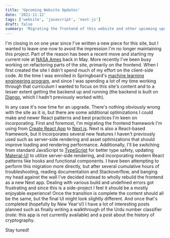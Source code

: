 ```yaml
---
title: 'Upcoming Website Updates'
date: '2021-11-12'
tags: ['website', 'javascript', 'next-js']
draft: false
summary: 'Migrating the frontend of this website and other upcoming updates'
---
```


I'm closing in on one year since I've written a new piece for this site, but I wanted to
leave one now to avoid the impression I'm no longer maintaining this project. Part of the
reason has been a recent move and starting my current role at [NASA Ames](https://www.nasa.gov/ames/)
back in May. More recently I've been busy working on refactoring parts of the site,
primarily on the frontend. When I first created the site I didn't spend much of my effort on
the client-side code. At the time I was enrolled in Springboard's
[machine learning engineering program](https://www.springboard.com/courses/ai-machine-learning-career-track/),
and since I was spending a lot of my time working through that curriculum I wanted to
focus on this site's content and to a lesser extent getting the backend up and running
(the backend is built on [Django](https://www.djangoproject.com/), which I hadn't previously
worked with).

In any case it's now time for an upgrade. There's nothing obviously wrong with the site as
it is, but there are some additional optimizations I could make and newer React patterns
and best practices I'm keen on incorporating. First and foremost, I'm migrating the
frontend framework I'm using from [Create React App](https://create-react-app.dev/) to
[Next.js](https://nextjs.org/). Next is also a React-based framework, but it incorporates
several new features I haven't previously used such as server-side rendering and asset
optimizations that should improve loading and rendering performance. Additionally, I'll be
switching from standard JavaScript to [TypeScript](https://www.typescriptlang.org/) for better
type safety, updating [Material-UI](https://mui.com/) to utilize server-side rendering, and
incorporating modern React patterns like hooks and functional components. I have been
attempting to perform this migration more directly, but after several cumulative hours of
troubleshooting, reading documentation and Stackoverflow, and banging my head against the
wall I've decided instead to wholly rebuild the frontend as a new Next app. Dealing with
various build and undefined errors got frustrating and since this is a side-project I feel
it should be a mostly enjoyable experience! Once the transition is complete the content should
all be the same, but the final UI might look slightly different. And once that's completed
(hopefully by New Year's!) I have a lot of interesting posts planned such as finally writing a
walkthrough of the Urdu number classifier (_note_: this app is not currently available) and
a post about the history of cryptography.

Stay tuned!
